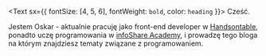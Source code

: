<Text sx={{ fontSize: [4, 5, 6], fontWeight: `bold`, color: `heading` }}>
  Cześć.
</Text>

Jestem Oskar - aktualnie pracuję jako front-end developer w [Handsontable](https://www.handsontable.com), ponadto uczę programowania w [infoShare Academy](https://www.infoshareacademy.com), i prowadzę tego bloga na którym znajdziesz tematy związane z programowaniem.
